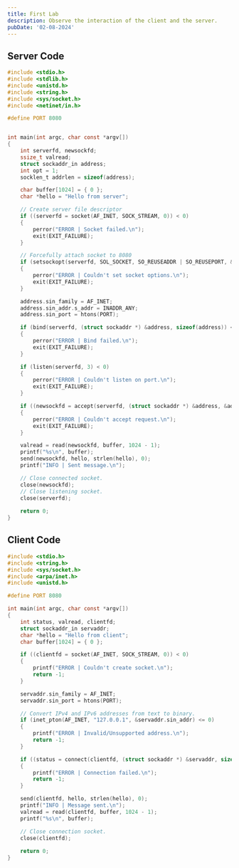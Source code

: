 ```yaml
---
title: First Lab
description: Observe the interaction of the client and the server.
pubDate: '02-08-2024'
---
```


## Server Code

```c
#include <stdio.h>
#include <stdlib.h>
#include <unistd.h>
#include <string.h>
#include <sys/socket.h>
#include <netinet/in.h>

#define PORT 8080


int main(int argc, char const *argv[])
{
	int serverfd, newsockfd;
	ssize_t valread;
	struct sockaddr_in address;
	int opt = 1;
	socklen_t addrlen = sizeof(address);

	char buffer[1024] = { 0 };
	char *hello = "Hello from server";

	// Create server file descriptor
	if ((serverfd = socket(AF_INET, SOCK_STREAM, 0)) < 0)
	{
		perror("ERROR | Socket failed.\n");
		exit(EXIT_FAILURE);
	}

	// Forcefully attach socket to 8080
	if (setsockopt(serverfd, SOL_SOCKET, SO_REUSEADDR | SO_REUSEPORT, &opt, sizeof(opt)))
	{
		perror("ERROR | Couldn't set socket options.\n");
		exit(EXIT_FAILURE);
	}

	address.sin_family = AF_INET;
	address.sin_addr.s_addr = INADDR_ANY;
	address.sin_port = htons(PORT);

	if (bind(serverfd, (struct sockaddr *) &address, sizeof(address)) < 0)
	{
		perror("ERROR | Bind failed.\n");
		exit(EXIT_FAILURE);
	}

	if (listen(serverfd, 3) < 0)
	{
		perror("ERROR | Couldn't listen on port.\n");
		exit(EXIT_FAILURE);
	}

	if ((newsockfd = accept(serverfd, (struct sockaddr *) &address, &addrlen)) < 0)
	{
		perror("ERROR | Couldn't accept request.\n");
		exit(EXIT_FAILURE);
	}

	valread = read(newsockfd, buffer, 1024 - 1);
	printf("%s\n", buffer);
	send(newsockfd, hello, strlen(hello), 0);
	printf("INFO | Sent message.\n");

	// Close connected socket.
	close(newsockfd);
	// Close listening socket.
	close(serverfd);
	
	return 0;
}
```

## Client Code

```c
#include <stdio.h>
#include <string.h>
#include <sys/socket.h>
#include <arpa/inet.h>
#include <unistd.h>

#define PORT 8080

int main(int argc, char const *argv[])
{
	int status, valread, clientfd;
	struct sockaddr_in servaddr;
	char *hello = "Hello from client";
	char buffer[1024] = { 0 };

	if ((clientfd = socket(AF_INET, SOCK_STREAM, 0)) < 0)
	{
		printf("ERROR | Couldn't create socket.\n");
		return -1;
	}

	servaddr.sin_family = AF_INET;
	servaddr.sin_port = htons(PORT);

	// Convert IPv4 and IPv6 addresses from text to binary.
	if (inet_pton(AF_INET, "127.0.0.1", &servaddr.sin_addr) <= 0)
	{
		printf("ERROR | Invalid/Unsupported address.\n");
		return -1;
	}

	if ((status = connect(clientfd, (struct sockaddr *) &servaddr, sizeof(servaddr))) < 0)
	{
		printf("ERROR | Connection failed.\n");
		return -1;
	}

	send(clientfd, hello, strlen(hello), 0);
	printf("INFO | Message sent.\n");
	valread = read(clientfd, buffer, 1024 - 1);
	printf("%s\n", buffer);

	// Close connection socket.
	close(clientfd);
	
	return 0;
}
```
